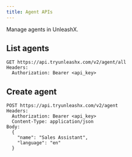 ```yaml
---
title: Agent APIs
---
```


Manage agents in UnleashX.

## List agents

```
GET https://api.tryunleashx.com/v2/agent/all
Headers:
  Authorization: Bearer <api_key>
```

## Create agent

```
POST https://api.tryunleashx.com/v2/agent
Headers:
  Authorization: Bearer <api_key>
  Content-Type: application/json
Body:
  {
    "name": "Sales Assistant",
    "language": "en"
  }
``` 